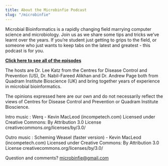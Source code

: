 ```yaml
---
title: About the Microbinfie Podcast
slug: "/microbinfie"
---
```


Microbial Bioinformatics is a rapidly changing field marrying computer science and microbiology. 
Join us as we share some tips and tricks we’ve learnt over the years. If you’re student just 
getting to grips to the field, or someone who just wants to keep tabs on the latest 
and greatest - this podcast is for you.

**[Click here to see all of the episodes](/microbinfie)**


The hosts are Dr. Lee Katz from the Centres for Disease Control and Prevention (US), Dr. 
Nabil-Fareed Alikhan and Dr. Andrew Page both from Quadram Institute Bioscience (UK) and bring 
together years of experience in microbial bioinformatics.

The opinions expressed here are our own and do not necessarily reflect the views of Centres for 
Disease Control and Prevention or Quadram Institute Bioscience.

Intro music : Werq - Kevin MacLeod (incompetech.com)
Licensed under Creative Commons: By Attribution 3.0 License
creativecommons.org/licenses/by/3.0/

Outro music : Scheming Weasel (faster version) - Kevin MacLeod (incompetech.com)
Licensed under Creative Commons: By Attribution 3.0 License
creativecommons.org/licenses/by/3.0/

Question and comments? microbinfie@gmail.com